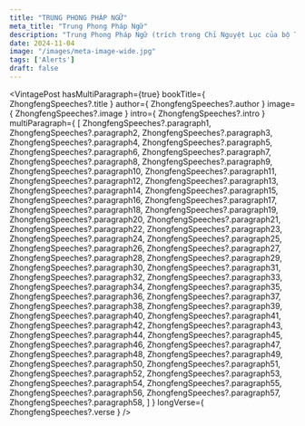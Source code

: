 ```yaml
---
title: "TRUNG PHONG PHÁP NGỮ"
meta_title: "Trung Phong Pháp Ngữ"
description: "Trung Phong Pháp Ngữ (trích trong Chỉ Nguyệt Lục của bộ Tục Tạng Kinh) (Thiền sư Trung Phong Minh Bản)"
date: 2024-11-04
image: "/images/meta-image-wide.jpg"
tags: ['Alerts']
draft: false
---
```



<div style="width: 50%">
  <Youtube client:load id={ZhongfengSpeeches?.youtubeId} title={ZhongfengSpeeches?.title} />
</div>

<VintagePost
  hasMultiParagraph={true}
  bookTitle={ ZhongfengSpeeches?.title }
  author={ ZhongfengSpeeches?.author }
  image={ ZhongfengSpeeches?.image }
  intro={ ZhongfengSpeeches?.intro }
  multiParagraph={
    [
      ZhongfengSpeeches?.paragraph1,
      ZhongfengSpeeches?.paragraph2,
      ZhongfengSpeeches?.paragraph3,
      ZhongfengSpeeches?.paragraph4,
      ZhongfengSpeeches?.paragraph5,
      ZhongfengSpeeches?.paragraph6,
      ZhongfengSpeeches?.paragraph7,
      ZhongfengSpeeches?.paragraph8,
      ZhongfengSpeeches?.paragraph9,
      ZhongfengSpeeches?.paragraph10,
      ZhongfengSpeeches?.paragraph11,
      ZhongfengSpeeches?.paragraph12,
      ZhongfengSpeeches?.paragraph13,
      ZhongfengSpeeches?.paragraph14,
      ZhongfengSpeeches?.paragraph15,
      ZhongfengSpeeches?.paragraph16,
      ZhongfengSpeeches?.paragraph17,
      ZhongfengSpeeches?.paragraph18,
      ZhongfengSpeeches?.paragraph19,
      ZhongfengSpeeches?.paragraph20,
      ZhongfengSpeeches?.paragraph21,
      ZhongfengSpeeches?.paragraph22,
      ZhongfengSpeeches?.paragraph23,
      ZhongfengSpeeches?.paragraph24,
      ZhongfengSpeeches?.paragraph25,
      ZhongfengSpeeches?.paragraph26,
      ZhongfengSpeeches?.paragraph27,
      ZhongfengSpeeches?.paragraph28,
      ZhongfengSpeeches?.paragraph29,
      ZhongfengSpeeches?.paragraph30,
      ZhongfengSpeeches?.paragraph31,
      ZhongfengSpeeches?.paragraph32,
      ZhongfengSpeeches?.paragraph33,
      ZhongfengSpeeches?.paragraph34,
      ZhongfengSpeeches?.paragraph35,
      ZhongfengSpeeches?.paragraph36,
      ZhongfengSpeeches?.paragraph37,
      ZhongfengSpeeches?.paragraph38,
      ZhongfengSpeeches?.paragraph39,
      ZhongfengSpeeches?.paragraph40,
      ZhongfengSpeeches?.paragraph41,
      ZhongfengSpeeches?.paragraph42,
      ZhongfengSpeeches?.paragraph43,
      ZhongfengSpeeches?.paragraph44,
      ZhongfengSpeeches?.paragraph45,
      ZhongfengSpeeches?.paragraph46,
      ZhongfengSpeeches?.paragraph47,
      ZhongfengSpeeches?.paragraph48,
      ZhongfengSpeeches?.paragraph49,
      ZhongfengSpeeches?.paragraph50,
      ZhongfengSpeeches?.paragraph51,
      ZhongfengSpeeches?.paragraph52,
      ZhongfengSpeeches?.paragraph53,
      ZhongfengSpeeches?.paragraph54,
      ZhongfengSpeeches?.paragraph55,
      ZhongfengSpeeches?.paragraph56,
      ZhongfengSpeeches?.paragraph57,
      ZhongfengSpeeches?.paragraph58,
    ]
  }
  longVerse={ ZhongfengSpeeches?.verse }
/>
